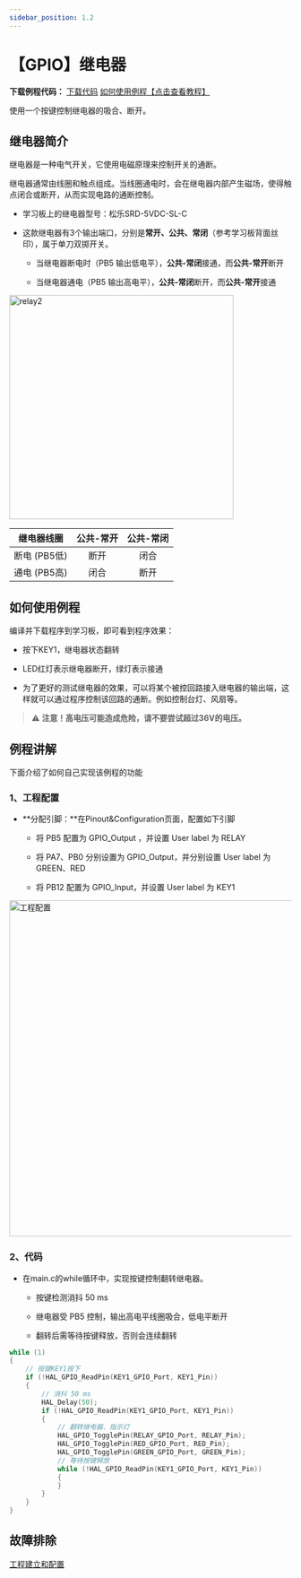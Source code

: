 ```yaml
---
sidebar_position: 1.2
---
```

# 【GPIO】继电器

**下载例程代码：** <a href="https://pan.baidu.com/s/1QM5CSVMdnomTqOSt1Yar3w?pwd=gdii" class="source_download_button">下载代码</a> [如何使用例程【点击查看教程】](/docs/stm32/example/HowToImportExample)

使用一个按键控制继电器的吸合、断开。

## 继电器简介

继电器是一种电气开关，它使用电磁原理来控制开关的通断。

继电器通常由线圈和触点组成。当线圈通电时，会在继电器内部产生磁场，使得触点闭合或断开，从而实现电路的通断控制。

- 学习板上的继电器型号：松乐SRD-5VDC-SL-C

- 这款继电器有3个输出端口，分别是**常开、公共、常闭**（参考学习板背面丝印），属于单刀双掷开关。

    - 当继电器断电时（PB5 输出低电平），**公共-常闭**接通，而**公共-常开**断开
    
    - 当继电器通电（PB5 输出高电平），**公共-常闭**断开，而**公共-常开**接通

<div style={{ display: "flex", justifyContent: "center", alignItems: "center", marginBottom: "20px"}}>
<img src={require('./img/GPIO_Relay/relay2.png').default} alt="relay2" width="400px" />
</div>

|  继电器线圈  | 公共-常开 | 公共-常闭 |
| :----------: | :-------: | :-------: |
| 断电 (PB5低) |   断开    |   闭合    |
| 通电 (PB5高) |   闭合    |   断开    |

## 如何使用例程

编译并下载程序到学习板，即可看到程序效果：

- 按下KEY1，继电器状态翻转

- LED红灯表示继电器断开，绿灯表示接通

- 为了更好的测试继电器的效果，可以将某个被控回路接入继电器的输出端，这样就可以通过程序控制该回路的通断。例如控制台灯、风扇等。

> ⚠️ **注意！高电压可能造成危险，请不要尝试超过36V的电压。**

## 例程讲解

下面介绍了如何自己实现该例程的功能

### 1、工程配置

- **分配引脚：**在Pinout&Configuration页面，配置如下引脚

  - 将 PB5 配置为 GPIO_Output ，并设置 User label 为 RELAY

  - 将 PA7、PB0 分别设置为 GPIO_Output，并分别设置 User label 为 GREEN、RED

  - 将 PB12 配置为 GPIO_Input，并设置 User label 为 KEY1

<div style={{ display: "flex", justifyContent: "center", alignItems: "center", marginBottom: "20px"}}>
<img src={require('./img/GPIO_Relay/Snipaste_2023-04-05_22-46-57.png').default} alt="工程配置" width="600px" />
</div>

### 2、代码

- 在main.c的while循环中，实现按键控制翻转继电器。

    - 按键检测消抖 50 ms

    - 继电器受 PB5 控制，输出高电平线圈吸合，低电平断开

    - 翻转后需等待按键释放，否则会连续翻转

```c
while (1)
{
    // 按键KEY1按下
    if (!HAL_GPIO_ReadPin(KEY1_GPIO_Port, KEY1_Pin))
    {
        // 消抖 50 ms
        HAL_Delay(50);
        if (!HAL_GPIO_ReadPin(KEY1_GPIO_Port, KEY1_Pin))
        {
            // 翻转继电器、指示灯
            HAL_GPIO_TogglePin(RELAY_GPIO_Port, RELAY_Pin);
            HAL_GPIO_TogglePin(RED_GPIO_Port, RED_Pin);
            HAL_GPIO_TogglePin(GREEN_GPIO_Port, GREEN_Pin);
            // 等待按键释放
            while (!HAL_GPIO_ReadPin(KEY1_GPIO_Port, KEY1_Pin))
            {
            }
        }
    }
}
```

## 故障排除

[工程建立和配置](/docs/stm32/FAQ)